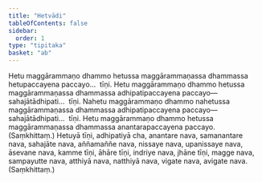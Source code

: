 ```yaml
---
title: "Hetvādi"
tableOfContents: false
sidebar:
  order: 1
type: "tipitaka"
basket: "ab"
---
```



<DynamicBreadcrumb />

<Division number="457">

<Paragraph number="1000">
Hetu maggārammaṇo dhammo hetussa maggārammaṇassa dhammassa hetupaccayena paccayo…  tīṇi.
</Paragraph>

<Paragraph number="1001">
Hetu maggārammaṇo dhammo hetussa maggārammaṇassa dhammassa adhipatipaccayena paccayo—  sahajātādhipati…  tīṇi.
</Paragraph>

<Paragraph number="1002">
Nahetu maggārammaṇo dhammo nahetussa maggārammaṇassa dhammassa adhipatipaccayena paccayo—  sahajātādhipati…  tīṇi.
</Paragraph>

<Paragraph number="1003">
Hetu maggārammaṇo dhammo hetussa maggārammaṇassa dhammassa anantarapaccayena paccayo. (Saṃkhittaṃ.)
</Paragraph>

</Division>
<Division number="458">

<Paragraph number="1004">
Hetuyā tīṇi, adhipatiyā cha, anantare nava, samanantare nava, sahajāte nava, aññamaññe nava, nissaye nava, upanissaye nava, āsevane nava, kamme tīṇi, āhāre tīṇi, indriye nava, jhāne tīṇi, magge nava, sampayutte nava, atthiyā nava, natthiyā nava, vigate nava, avigate nava. (Saṃkhittaṃ.)
</Paragraph>
</Division>